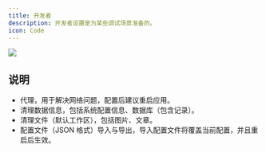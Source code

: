 ```yaml
---
title: 开发者
description: 开发者设置是为某些调试场景准备的。
icon: Code
---
```



<Image width="auto" height="auto" src="https://s2.loli.net/2025/06/06/EWFvtT3YAoHBgjC.png" />

## 说明

- 代理，用于解决网络问题，配置后建议重启应用。
- 清理数据信息，包括系统配置信息、数据库（包含记录）。
- 清理文件（默认工作区），包括图片、文章。
- 配置文件（JSON 格式）导入与导出，导入配置文件将覆盖当前配置，并且重启后生效。
